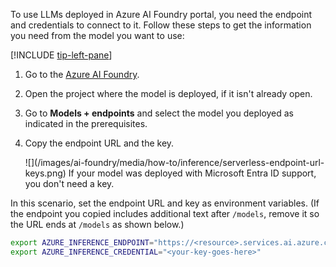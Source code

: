 To use LLMs deployed in Azure AI Foundry portal, you need the endpoint and credentials to connect to it. Follow these steps to get the information you need from the model you want to use:

[!INCLUDE [tip-left-pane](tip-left-pane)]

1. Go to the [Azure AI Foundry](https://ai.azure.com/?cid=learnDocs).

1. Open the project where the model is deployed, if it isn't already open.

1. Go to **Models + endpoints** and select the model you deployed as indicated in the prerequisites.

1. Copy the endpoint URL and the key.

    <Frame>
        ![](/images/ai-foundry/media/how-to/inference/serverless-endpoint-url-keys.png)
    </Frame>
    
    <Tip>
    If your model was deployed with Microsoft Entra ID support, you don't need a key.
    </Tip>

In this scenario, set the endpoint URL and key as environment variables. (If the endpoint you copied includes additional text after `/models`, remove it so the URL ends at `/models` as shown below.)

```bash
export AZURE_INFERENCE_ENDPOINT="https://<resource>.services.ai.azure.com/models"
export AZURE_INFERENCE_CREDENTIAL="<your-key-goes-here>"
```
